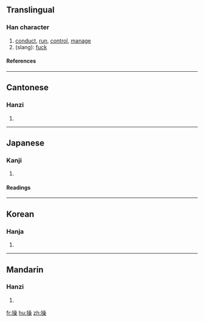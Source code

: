 {{see|肏}}

==Translingual==
===Han character===
{{Han char|rn=64|rad=手|as=13|sn=16|four=5609<sub>4</sub>|canj=手口口木 (QRRD)}}
# [[conduct]], [[run]], [[control]], [[manage]]
# (slang): [[fuck]]
====References====
{{Han ref|kx=0458.150|dkj=12806|dj=0807.040|hdz=31969.030|uh=64CD|ud=25805|bh=BEDE|bd=48862}}

----
==Cantonese==
===Hanzi===
{{yue-hanzi|jyut=|y=chou1}}
# {{defn|Cantonese}}

----
==Japanese==
===Kanji===
{{ja-kanji|grade=6|rs=手13}}
# {{defn|Japanese}} 
====Readings====
{{ja-readings|on=[[そう]] (sō)|kun=[[あやつる]] (ayatsuru), [[とる]] (toru), [[みさお]] (misao)}}

----
==Korean==
===Hanja===
{{ko-hanja|hangeul=[[조]]|eumhun=|rv=jo|mr=cho|y=co}}
# {{defn|Korean}}

----
==Mandarin==
===Hanzi===
{{cmn-hanzi|pin=[[cāo]] (cao1), (slang): [[cào]] (cao4)|wg=ts'ao<sup>1</sup>, (slang): ts'ao<sup>4</sup>}}
# {{defn|Mandarin}}

[[fr:操]]
[[hu:操]]
[[zh:操]]